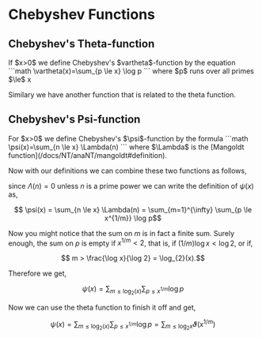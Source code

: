 
# Chebyshev Functions

## Chebyshev's Theta-function

<Scard name="Definition">
If $x>0$ we define Chebyshev's $vartheta$-function by the equation
```math
    \vartheta(x)=\sum_{p \le x} \log p
```
where $p$ runs over all primes $\le$ x
</Scard>

Similary we have another function that is related to the theta function.

## Chebyshev's Psi-function

<Scard name="Definition">
 For $x>0$ we define Chebyshev's $\psi$-function by the formula
 ```math
    \psi(x)=\sum_{n \le x} \Lambda(n)
```
where $\Lambda$ is the [Mangoldt function](/docs/NT/anaNT/mangoldt#definition).
</Scard>

Now with our definitions we can combine these two functions as follows,

since $\Lambda(n) = 0$ unless $n$ is a prime power we can write the definition of $\psi(x)$ as,

```math
    \psi(x) = \sum_{n \le x} \Lambda(n) = \sum_{m=1}^{\infty} \sum_{p \le x^{1/m}} \log p
```

Now you might notice that the sum on $m$ is in fact a finite sum. Surely enough, the sum on $p$ is empty if $x^{1/m} < 2$, that is,
if $(1/m) \log x < \log 2$, or if,

```math
    m > \frac{\log x}{\log 2} = \log_{2}(x).
```

Therefore we get,

```math
    \psi(x) = \sum_{m \le \log_2(x)}\sum_{p \le x^{1/m}} \log p
```

Now we can use the theta function to finish it off and get,

```math
    \psi(x) = \sum_{m \le \log_2(x)}\sum_{p \le x^{1/m}} \log p = \sum_{m \le \log_2 x} \vartheta(x^{1/m})
```
